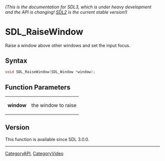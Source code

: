 ====== (This is the documentation for SDL3, which is under heavy development and the API is changing! [https://wiki.libsdl.org/ SDL2] is the current stable version!) ======
= SDL_RaiseWindow =

Raise a window above other windows and set the input focus.

== Syntax ==

<syntaxhighlight lang='c'>
void SDL_RaiseWindow(SDL_Window *window);
</syntaxhighlight>

== Function Parameters ==

{|
|'''window'''
|the window to raise
|}

== Version ==

This function is available since SDL 3.0.0.

----
[[CategoryAPI]], [[CategoryVideo]]



